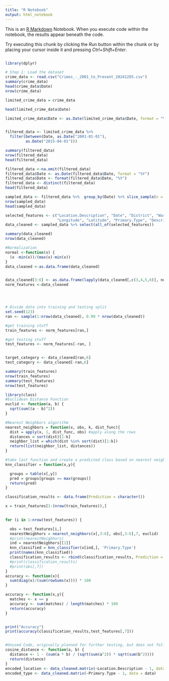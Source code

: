 ```yaml
---
title: "R Notebook"
output: html_notebook
---
```


This is an [R Markdown](http://rmarkdown.rstudio.com) Notebook. When you execute code within the notebook, the results appear beneath the code. 

Try executing this chunk by clicking the *Run* button within the chunk or by placing your cursor inside it and pressing *Ctrl+Shift+Enter*. 

```r
```


```r
library(dplyr)

# Step 1: Load the dataset
crime_data <- read.csv("Crimes_-_2001_to_Present_20241205.csv")
summary(crime_data)
head(crime_data$Date)
nrow(crime_data)
```


```r
limited_crime_data = crime_data

```


```r
head(limited_crime_data$Date)

limited_crime_data$Date <- as.Date(limited_crime_data$Date, format = "%m/%d/%Y")


filtered_data <- limited_crime_data %>%
  filter(between(Date, as.Date("2001-01-01"),
         as.Date("2015-04-01")))

summary(filtered_data)
nrow(filtered_data)
head(filtered_data)
```
```r
filtered_data <-na.omit(filtered_data)
filtered_data$Date <- as.Date(filtered_data$Date, format = "%Y")
filtered_data$Date <- format(filtered_data$Date, "%Y")
filtered_data <- distinct(filtered_data)
head(filtered_data)

sampled_data <- filtered_data %>%  group_by(Date) %>% slice_sample(n = 1000, replace = FALSE)
nrow(sampled_data)
head(sampled_data)
```


```r



selected_features <- c("Location.Description", "Date", "District", "Ward",
                       "Longitude", "Latitude", "Primary.Type", "Description")
data_cleaned <- sampled_data %>% select(all_of(selected_features))

summary(data_cleaned)
nrow(data_cleaned)

```



```r

#Normalization
normal <-function(x) {
  (x -min(x))/(max(x)-min(x))  
}
data_cleaned <-as.data.frame(data_cleaned)


data_cleaned[3:6] <- as.data.frame(lapply(data_cleaned[,c(3,4,5,6)], normal))
norm_features <-data_cleaned




# Divide data into training and testing split
set.seed(123)
ran <- sample(1:nrow(data_cleaned), 0.99 * nrow(data_cleaned)) 

#get training stuff
train_features <- norm_features[ran,]

#get testing stuff
test_features <- norm_features[-ran, ]


target_category <- data_cleaned[ran,6]
test_category <- data_cleaned[-ran,6]

summary(train_features)
nrow(train_features)
summary(test_features)
nrow(test_features)
```

```r
library(class)
#Euclidean Distance Function
euclid <- function(a, b) {
  sqrt(sum((a - b)^2))
}

#Nearest Neighbors algorithm
nearest_neighbors = function(x, obs, k, dist_func){
  dist = apply(x, 1, dist_func, obs) #apply along the rows 
  distances = sort(dist)[1:k]
  neighbor_list = which(dist %in% sort(dist)[1:k])
  return(list(neighbor_list, distances))
}

#take last function and create a predicted class based on nearest neighbors
knn_classifier = function(x,y){

  groups = table(x[,y])
  pred = groups[groups == max(groups)]
  return(pred)
}
```

```r
classification_results <- data.frame(Prediction = character())
```

```r
x = train_features[1:(nrow(train_features)),]

 
for (i in 1:nrow(test_features)) {

  obs = test_features[i,]
  nearestNeigbhors = nearest_neighbors(x[,3:6], obs[,3:6],7, euclid)
  #print(nearestNeigbhors)
  ind = nearestNeigbhors[[1]]
  knn_classified = knn_classifier(x[ind,], 'Primary.Type')
  print(names(knn_classified))
  classification_results <- rbind(classification_results, Prediction = names(knn_classified))
  #print(classification_results)
  #print(obs[,7])
}
accuracy <- function(x){
  sum(diag(x)/(sum(rowSums(x)))) * 100
}
```


```r
accuracy <- function(x,y){
  matches <- x == y
  accuracy <- sum(matches) / length(matches) * 100
  return(accuracy)
}


print("Accuracy")
print(accuracy(classification_results,test_features[,7]))



```

```r

#Unused Code, originally planned for further testing, but does not follow the methodology of the research paper.
cosine_distance <- function(a, b) {
  distance <- 1 - (sum(a * b) / (sqrt(sum(a^2)) * sqrt(sum(b^2))))
  return(distance)
}
encoded_location <- data_cleaned.matrix(~Location.Description - 1, data = data)
encoded_type <- data_cleaned.matrix(~Primary.Type - 1, data = data)




```


